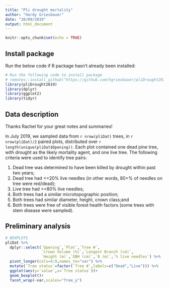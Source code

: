 ```yaml
---
title: "Pli drought mortality"
author: "Hardy Griesbauer"
date: "20/09/2019"
output: html_document
---
```


```r
knitr::opts_chunk$set(echo = TRUE)

```

## Install package

Run the below code if R package hasn't already been installed:

```r

# Run the following code to install package 
# remotes::install_github("https://github.com/hgriesbauer/pliDrought2019")
library(pliDrought2019)
library(dplyr)
library(ggplot2)
library(tidyr)

```

## Data description

Thanks Rachel for your great notes and summaries!

In July 2019, we sampled data from `r nrow(pliDat)` trees, in `r nrow(pliDat)/2` paired plots, distributed over `r length(unique(pliDat$Opening))`.  Each plot contained one dead pine tree, with drought as the likely mortality agent, and one live tree.  The following criteria were used to identify tree pairs:

1. Dead tree was determined to have been killed by drought within past two years;
2. Dead tree had <=20% live needles (in other words, 80+% of needles on tree were red/dead);
3. Live tree had >=80% live needles;
4. Both trees had a similar microtopographic position;
5. Both trees had similar diameter, height, crown class;and
6. Both trees were free of visible forest health factors (some trees with stem disease were sampled).

## Preliminary analysis
```r

# BOXPLOTS
pliDat %>% 
  dplyr::select(`Opening`,`Plot`,`Tree #`,
                `Crown Volume (%)`,`Longest Branch (cm)`,
                `Height (m)`,`DBH (cm)`,`B (m)`,`% live needles`) %>% 
  pivot_longer(cols=4:9,names_to="var") %>% 
  mutate(`Tree status`=factor(`Tree #`,labels=c("Dead","Live"))) %>% 
  ggplot(aes(y=`value`,x=`Tree status`))+
  geom_boxplot()+
  facet_wrap(~var,scales="free_y")

```



